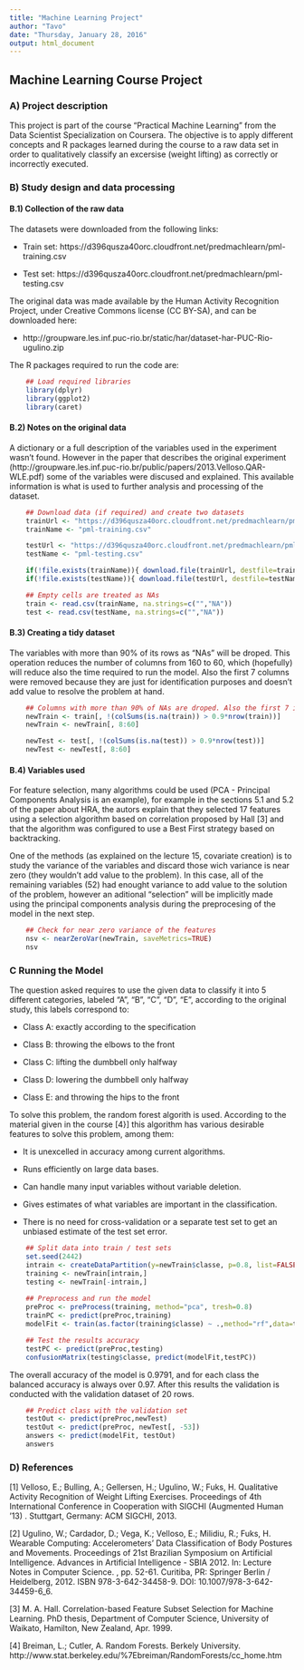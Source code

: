 ```yaml
---
title: "Machine Learning Project"
author: "Tavo"
date: "Thursday, January 28, 2016"
output: html_document
---
```


## Machine Learning Course Project

### A) Project description

This project is part of the course "Practical Machine Learning" from the Data Scientist Specialization on Coursera. The objective is to apply different concepts and R packages learned during the course to a raw data set in order to qualitatively classify an excersise (weight lifting) as correctly or incorrectly executed.

### B) Study design and data processing

#### B.1) Collection of the raw data

The datasets were downloaded from the following links:

- Train set: https://d396qusza40orc.cloudfront.net/predmachlearn/pml-training.csv

- Test set: https://d396qusza40orc.cloudfront.net/predmachlearn/pml-testing.csv

The original data was made available by the Human Activity Recognition Project, under Creative Commons license (CC BY-SA), and can be downloaded here:

- http://groupware.les.inf.puc-rio.br/static/har/dataset-har-PUC-Rio-ugulino.zip

The R packages required to run the code are:

```r
    ## Load required libraries
    library(dplyr)
    library(ggplot2)
    library(caret)
```

#### B.2) Notes on the original data

A dictionary or a full description of the variables used in the experiment wasn't found. However in the paper that describes the original experiment (http://groupware.les.inf.puc-rio.br/public/papers/2013.Velloso.QAR-WLE.pdf) some of the variables were discused and explained. This available information is what is used to further analysis and processing of the dataset.

```r
    
    ## Download data (if required) and create two datasets
    trainUrl <- "https://d396qusza40orc.cloudfront.net/predmachlearn/pml-training.csv" 
    trainName <- "pml-training.csv"

    testUrl <- "https://d396qusza40orc.cloudfront.net/predmachlearn/pml-testing.csv"
    testName <- "pml-testing.csv"

    if(!file.exists(trainName)){ download.file(trainUrl, destfile=trainName, method="curl")}
    if(!file.exists(testName)){ download.file(testUrl, destfile=testName, method="curl")}

    ## Empty cells are treated as NAs
    train <- read.csv(trainName, na.strings=c("","NA"))
    test <- read.csv(testName, na.strings=c("","NA"))

```

#### B.3) Creating a tidy dataset

The variables with more than 90% of its rows as "NAs" will be droped. This operation reduces the number of columns from 160 to 60, which (hopefully) will reduce also the time required to run the model. Also the first 7 columns were removed because they are just for identification purposes and doesn't add value to resolve the problem at hand.

```r
    ## Columns with more than 90% of NAs are droped. Also the first 7 indexing columns.
    newTrain <- train[, !(colSums(is.na(train)) > 0.9*nrow(train))]
    newTrain <- newTrain[, 8:60]

    newTest <- test[, !(colSums(is.na(test)) > 0.9*nrow(test))]
    newTest <- newTest[, 8:60]
```

#### B.4) Variables used

For feature selection, many algorithms could be used (PCA - Principal Components Analysis is an example), for example in the sections 5.1 and 5.2 of the paper about HRA, the autors explain that they selected 17 features using a selection algorithm based on correlation proposed by Hall [3] and that the algorithm was configured to use a Best First strategy based on backtracking. 

One of the methods (as explained on the lecture 15, covariate creation) is to study the variance of the variables and discard those wich variance is near zero (they wouldn't add value to the problem). In this case, all of the remaining variables (52) had enought variance to add value to the solution of the problem, however an aditional "selection" will be implicitly made using the principal components analysis during the preprocesing of the model in the next step.

```r
    ## Check for near zero variance of the features
    nsv <- nearZeroVar(newTrain, saveMetrics=TRUE)
    nsv
```

### C Running the Model

The question asked requires to use the given data to classify it into 5 different categories, labeled "A", "B", "C", "D", "E", according to the original study, this labels correspond to:

- Class A: exactly according to the specification

- Class B: throwing the elbows to the front

- Class C: lifting the dumbbell only halfway

- Class D: lowering the dumbbell only halfway

- Class E: and throwing the hips to the front

To solve this problem, the random forest algorith is used. According to the material given in the course [4}] this algorithm has various desirable features to solve this problem, among them:

- It is unexcelled in accuracy among current algorithms.

- Runs efficiently on large data bases.

- Can handle many input variables without variable deletion.

- Gives estimates of what variables are important in the classification.

- There is no need for cross-validation or a separate test set to get an unbiased estimate of the test set error.

```r
    ## Split data into train / test sets
    set.seed(2442)
    intrain <- createDataPartition(y=newTrain$classe, p=0.8, list=FALSE)
    training <- newTrain[intrain,]
    testing <- newTrain[-intrain,]
    
    ## Preprocess and run the model
    preProc <- preProcess(training, method="pca", tresh=0.8)
    trainPC <- predict(preProc,training)
    modelFit <- train(as.factor(training$classe) ~ .,method="rf",data=trainPC)

    ## Test the results accuracy
    testPC <- predict(preProc,testing)
    confusionMatrix(testing$classe, predict(modelFit,testPC))
```

The overall accuracy of the model is 0.9791, and for each class the balanced accuracy is always over 0.97. After this results the validation is conducted with the validation dataset of 20 rows.

```r
    ## Predict class with the validation set
    testOut <- predict(preProc,newTest)
    testOut <- predict(preProc, newTest[, -53])
    answers <- predict(modelFit, testOut)
    answers
```

### D) References

[1] Velloso, E.; Bulling, A.; Gellersen, H.; Ugulino, W.; Fuks, H. Qualitative Activity Recognition of Weight Lifting Exercises. Proceedings of 4th International Conference in Cooperation with SIGCHI (Augmented Human '13) . Stuttgart, Germany: ACM SIGCHI, 2013.

[2] Ugulino, W.; Cardador, D.; Vega, K.; Velloso, E.; Milidiu, R.; Fuks, H. Wearable Computing: Accelerometers' Data Classification of Body Postures and Movements. Proceedings of 21st Brazilian Symposium on Artificial Intelligence. Advances in Artificial Intelligence - SBIA 2012. In: Lecture Notes in Computer Science. , pp. 52-61. Curitiba, PR: Springer Berlin / Heidelberg, 2012. ISBN 978-3-642-34458-9. DOI: 10.1007/978-3-642-34459-6_6.

[3] M. A. Hall. Correlation-based Feature Subset Selection for Machine Learning. PhD thesis, Department of Computer Science, University of Waikato, Hamilton, New Zealand, Apr. 1999.

[4] Breiman, L.; Cutler, A. Random Forests. Berkely University.  http://www.stat.berkeley.edu/%7Ebreiman/RandomForests/cc_home.htm